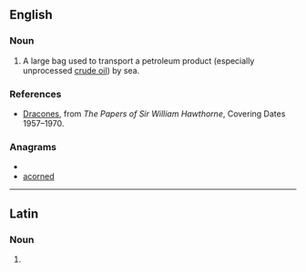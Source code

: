 {{also|Dracone}}
==English==

===Noun===
{{en-noun}}

# A large bag used to transport a petroleum product (especially unprocessed [[crude oil]]) by sea.

===References===
* [http://janus.lib.cam.ac.uk/db/node.xsp?id=EAD%2FGBR%2F0014%2FHATN%204 Dracones], from ''The Papers of Sir William Hawthorne'', Covering Dates 1957–1970.

===Anagrams===
* {{alphagram|acdenor}}
* [[acorned#English|acorned]]

----

==Latin==

===Noun===
{{la-noun-form|dracōne}}

# {{inflection of|draco|dracō|abl|s|lang=la}}
{{count page|[[Wiktionary:Page count]]}}